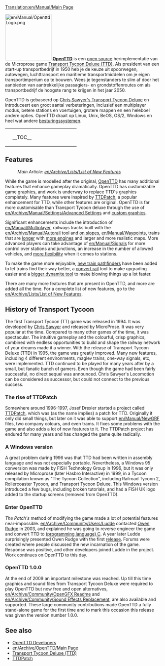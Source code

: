 [[Translation:en/Manual/Main Page]]
{{en/Translation|origin= en/Manual/Main Page
|from  = en
|to    = nl
|Percentage =5
}}
{{nl/Manual/Inhoudsopgave}}

[[File:en/Manual/OpenttdLogo.png|left|150px]]
[http://www.openttd.org/ '''OpenTTD'''] is een [https://www.wikipedia.org/wiki/Open_Source open source] herimplementatie van de Microprose game [https://www.wikipedia.org/wiki/Transport_Tycoon Transport Tycoon Deluxe (TTD)]. Als president van een start-up transportbedrijf in 1950 heb je de keuze uit spoorwegen, autowegen, luchttransport en maritieme transportmiddelen om je eigen transportimperium op te bouwen. Wees je tegenstanders te slim af door het aanbieden van aantrekkelijke passagiers- en grondstoffenroutes om als transportbedrijf de hoogste rang te krijgen in het jaar 2050.

OpenTTD is gebaseerd op [http://www.chrissawyer.com/info.htm Chris Sawyer's Transport Tycoon Deluxe] en introduceert een groot aantal verbeteringen, inclusief een multiplayer modus, betere stations en voertuigen, grotere mappen en een heleboel andere opties. OpenTTD draait op Linux, Unix, BeOS, OS/2, Windows en heel wat andere [[nl/Archive/Compilation and Ports/Besturingssystemen|besturingssystemen]].

{| align="center"
|colspan=2 style="background:none; border:0px"|
|width=200 style="background:none; border:0px"| __TOC__
|style="background:none; border:0px"| [[File:en/Manual/Intro screen.png|frame|center|OpenTTD [[en/Manual/Game interface#main-window-contents|intro scherm (Engels)]]]]
|}

==Features==
:''Main Article: [[en/Archive/Lists/List of New Features]]''

While the game is modelled after the original, [http://www.openttd.org/ OpenTTD] has many additional features that enhance gameplay dramatically. OpenTTD has customizable game graphics, and work is underway to replace TTD's graphics completely. Many features were inspired by [http://www.ttdpatch.net/ TTDPatch], a popular enhancement for TTD, while other features are original. OpenTTD is far more customisable than Transport Tycoon deluxe through the use of [[en/Archive/Manual/Settings/Advanced Settings]] and [[en/Manual/NewGRF|custom graphics]].

Significant enhancements include the introduction of [[en/Manual/Multiplayer]], railways tracks built with the [[en/Archive/Manual/Autorail]] tool and [[en/Archive/Manual/Settings/Build on slopes|on slopes]], [[en/Manual/Waypoints]], trains that are [[en/Archive/Manual/Settings/Mammoth trains|longer]] with [[en/Archive/Manual/Multiheaded trains|more engines]] and larger and more realistic maps. More advanced players can take advantage of [[en/Manual/Signals]] for more control over stations and junctions, an increase in the number of allowed vehicles, and [[en/Archive/Manual/Settings/Nonuniform stations|more flexibility]] when it comes to stations.

To make the game more enjoyable, [[en/Archive/Manual/Yet Another PBS Patch|new train pathfinders]] have been added to let trains find their way better, a [[en/Manual/Convert rail|convert rail]] tool to make upgrading easier and a [[en/Archive/Manual/Settings/Extra dynamite|bigger dynamite tool]] to make blowing things up a lot faster.

There are many more features that are present in OpenTTD, and more are added all the time. For a complete list of new features, go to the [[en/Archive/Lists/List of New Features]].

==History of Transport Tycoon==
The first Transport Tycoon (TT) game was released in 1994. It was developed by [http://www.chrissawyer.com/ Chris Sawyer] and released by MicroProse. 
It was very popular at the time. Compared to many other games of the time, it was spectacular. The intuitive gameplay and the colourful, crisp graphics, combined with endless opportunities to build and shape the railway network of your dreams made it a winner.
With the release of Transport Tycoon Deluxe (TTD) in 1995, the game was greatly improved. Many new features, including 4 different environments, maglev trains, one-way signals, etc, were implemented.
TTD continued to be played for many years after by a small, but fanatic bunch of gamers. Even though the game had been fairly successful, no direct sequel was announced. Chris Sawyer's Locomotion can be considered as successor, but could not connect to the previous success.

===The rise of TTDPatch===
Somewhere around 1996-1997, Josef Drexler started a project called [http://www.ttdpatch.net/ TTDPatch], which was (as the name implies) a patch for TTD. Originally it only did small things, but later on it was able to support [[en/Manual/NewGRF]] files, two company colours, and even trams. It fixes some problems with the game and also adds a lot of new features to it. The TTDPatch project has endured for many years and has changed the game quite radically.

===A Windows version===
A great problem during 1996 was that TTD had been written in assembly language and was not especially portable. Nevertheless, a Windows 95 conversion was made by FISH Technology Group in 1996, but it was only released by Microprose (later Hasbro Interactive) in 1999, in a Tycoon compilation known as "The Tycoon Collection", including Railroad Tycoon 2, Rollercoaster Tycoon, and Transport Tycoon Deluxe. This Windows version introduced a few bugs, including broken tutorials, and had a FISH UK logo added to the startup screens (removed from OpenTTD).

===Enter OpenTTD===
''The Patch's'' method of modifying the game made a lot of potential features near-impossible. [[en/Archive/Community/Users/Ludde]] contacted [http://www.tt-forums.net/ Owen Rudge] in 2003, and explained he was going to reverse engineer the game and convert TTD to [https://www.wikipedia.org/wiki/C (programming language) C]. A year later Ludde surprisingly presented Owen Rudge with the first [https://www.wikipedia.org/wiki/Software_release release]. Forums were created where people discussed the new incarnation of the game. Response was positive, and other developers joined Ludde in the project. Work continues on OpenTTD to this day.

===OpenTTD 1.0.0===
At the end of 2009 an important milestone was reached. Up till this time graphics and sound files from Transport Tycoon Deluxe were required to play OpenTTD but now free and open alternatives, [[en/Archive/Community/OpenGFX Readme]] and [[en/Archive/Community/Sound Effects Replacement]], are also available and supported. These large community contributions made OpenTTD a fully stand-alone game for the first time and to mark this occasion this release was given the version number 1.0.0.

==See also==
*[[en/Archive/Community/Developers|OpenTTD Developers]]
*[[en/Archive/OpenTTD/Main Page]]
*[https://www.wikipedia.org/wiki/Transport_Tycoon Transport Tycoon Deluxe (TTD)]
*[http://www.ttdpatch.net/ TTDPatch]